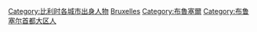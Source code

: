 {{Commonscat|People of Brussels}}
[[Category:比利时各城市出身人物|Category:比利时各城市出身人物]]
[[Category:各首都人物|Bruxelles]]
[[Category:布魯塞爾|Category:布魯塞爾]]
[[Category:布鲁塞尔首都大区人|Category:布鲁塞尔首都大区人]]